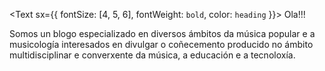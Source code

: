 <Text sx={{ fontSize: [4, 5, 6], fontWeight: `bold`, color: `heading` }}>
  Ola!!!
</Text>

Somos un blogo especializado en diversos ámbitos da música popular e a  musicología interesados en divulgar o coñecemento producido no ámbito multidisciplinar e converxente da música, a educación e a tecnoloxía. 